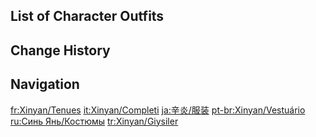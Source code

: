{{CharacterTabs}}

==List of Character Outfits==
{{Outfits by Category Table|Xinyan Outfits|nocharacter=1}}

==Change History==
{{Change History|1.1}}

==Navigation==
{{Character Navbox|link type=outfits}}

[[fr:Xinyan/Tenues]]
[[it:Xinyan/Completi]]
[[ja:辛炎/服装]]
[[pt-br:Xinyan/Vestuário]]
[[ru:Синь Янь/Костюмы]]
[[tr:Xinyan/Giysiler]]